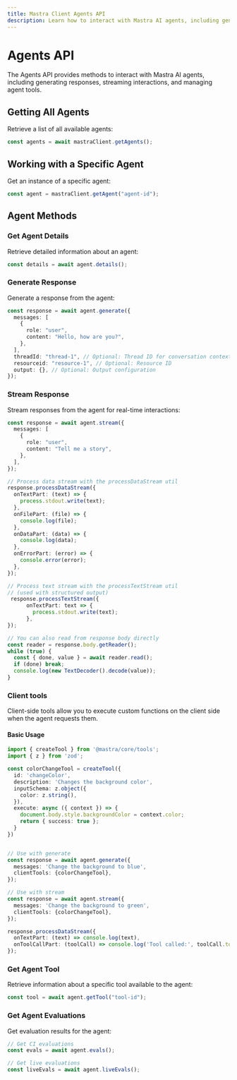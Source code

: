 ---
title: Mastra Client Agents API
description: Learn how to interact with Mastra AI agents, including generating responses, streaming interactions, and managing agent tools using the client-js SDK.
---

# Agents API

The Agents API provides methods to interact with Mastra AI agents, including generating responses, streaming interactions, and managing agent tools.

## Getting All Agents

Retrieve a list of all available agents:

```typescript
const agents = await mastraClient.getAgents();
```

## Working with a Specific Agent

Get an instance of a specific agent:

```typescript
const agent = mastraClient.getAgent("agent-id");
```

## Agent Methods

### Get Agent Details

Retrieve detailed information about an agent:

```typescript
const details = await agent.details();
```

### Generate Response

Generate a response from the agent:

```typescript
const response = await agent.generate({
  messages: [
    {
      role: "user",
      content: "Hello, how are you?",
    },
  ],
  threadId: "thread-1", // Optional: Thread ID for conversation context
  resourceid: "resource-1", // Optional: Resource ID
  output: {}, // Optional: Output configuration
});
```

### Stream Response

Stream responses from the agent for real-time interactions:

```typescript
const response = await agent.stream({
  messages: [
    {
      role: "user",
      content: "Tell me a story",
    },
  ],
});

// Process data stream with the processDataStream util
response.processDataStream({
  onTextPart: (text) => {
    process.stdout.write(text);
  },
  onFilePart: (file) => {
    console.log(file);
  },
  onDataPart: (data) => {
    console.log(data);
  },
  onErrorPart: (error) => {
    console.error(error);
  },
});

// Process text stream with the processTextStream util
// (used with structured output)
 response.processTextStream({
      onTextPart: text => {
        process.stdout.write(text);
      },
});

// You can also read from response body directly
const reader = response.body.getReader();
while (true) {
  const { done, value } = await reader.read();
  if (done) break;
  console.log(new TextDecoder().decode(value));
}
```

### Client tools

Client-side tools allow you to execute custom functions on the client side when the agent requests them.

#### Basic Usage

```typescript
import { createTool } from '@mastra/core/tools';
import { z } from 'zod';

const colorChangeTool = createTool({
  id: 'changeColor',
  description: 'Changes the background color',
  inputSchema: z.object({
    color: z.string(),
  }),
  execute: async ({ context }) => {
    document.body.style.backgroundColor = context.color;
    return { success: true };
  }
})


// Use with generate
const response = await agent.generate({
  messages: 'Change the background to blue',
  clientTools: {colorChangeTool},
});

// Use with stream
const response = await agent.stream({
  messages: 'Change the background to green',
  clientTools: {colorChangeTool},
});

response.processDataStream({
  onTextPart: (text) => console.log(text),
  onToolCallPart: (toolCall) => console.log('Tool called:', toolCall.toolName),
});
```

### Get Agent Tool

Retrieve information about a specific tool available to the agent:

```typescript
const tool = await agent.getTool("tool-id");
```

### Get Agent Evaluations

Get evaluation results for the agent:

```typescript
// Get CI evaluations
const evals = await agent.evals();

// Get live evaluations
const liveEvals = await agent.liveEvals();
```
